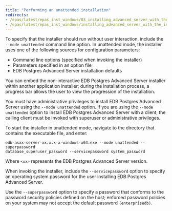 ```yaml
---
title: "Performing an unattended installation"
redirects:
- /epas/latest/epas_inst_windows/03_installing_advanced_server_with_the_interactive_installer/02_invoking_the_graphical_installer_from_the_command_line/01_performing_an_unattended_installation/
- /epas/latest/epas_inst_windows/installing_advanced_server_with_the_interactive_installer/invoking_the_graphical_installer_from_the_command_line/performing_an_unattended_installation/
---
```


<div id="performing_an_unattended_installation" class="registered_link"></div>

To specify that the installer should run without user interaction, include the `--mode unattended` command line option. In unattended mode, the installer uses one of the following sources for configuration parameters:

-   Command line options (specified when invoking the installer)
-   Parameters specified in an option file
-   EDB Postgres Advanced Server installation defaults

You can embed the non-interactive EDB Postgres Advanced Server installer within another application installer; during the installation process, a progress bar allows the user to view the progression of the installation.

You must have administrative privileges to install EDB Postgres Advanced Server using the `--mode unattended` option. If you are using the `--mode unattended` option to install EDB Postgres Advanced Server with a client, the calling client must be invoked with superuser or administrative privileges.

To start the installer in unattended mode, navigate to the directory that contains the executable file, and enter:

```text
edb-asxx-server-xx.x.x-x-windows-x64.exe --mode unattended --superpassword
database_superuser_password --servicepassword system_password
```

Where `<xx>` represents the EDB Postgres Advanced Server version.

When invoking the installer, include the `--servicepassword` option to specify an operating system password for the user installing EDB Postgres Advanced Server.

Use the `--superpassword` option to specify a password that conforms to the password security policies defined on the host; enforced password policies on your system may not accept the default password `(enterprisedb)`.

